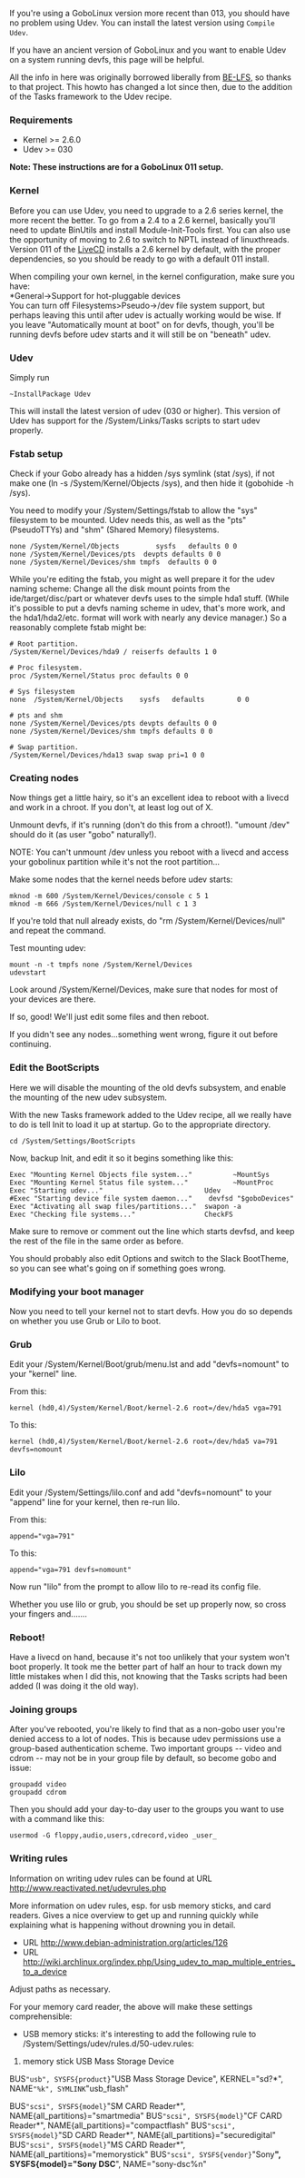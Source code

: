 If you're using a GoboLinux version more recent than 013, you should have no problem using Udev.  You can install the latest version using <code>Compile Udev</code>.

If you have an ancient version of GoboLinux and you want to enable Udev on a system running devfs, this page will be helpful.

All the info in here was originally borrowed liberally from [http://be-linux.org/ BE-LFS], so thanks to that project.  This howto has changed a lot since then, due to the addition of the Tasks framework to the Udev recipe.


=== Requirements ===

* Kernel >= 2.6.0
* Udev >= 030

'''Note: These instructions are for a GoboLinux 011 setup.'''

=== Kernel ===

Before you can use Udev, you need to upgrade to a 2.6 series kernel, the more recent the better.  To go from a 2.4 to a 2.6 kernel, basically you'll need to update BinUtils and install Module-Init-Tools first.  You can also use the opportunity of moving to 2.6 to switch to NPTL instead of linuxthreads.  Version 011 of the [[LiveCD]] installs a 2.6 kernel by default, with the proper dependencies, so you should be ready to go with a default 011 install.

When compiling your own kernel, in the kernel configuration, make sure you have:<br>
*General->Support for hot-pluggable devices<br>
You can turn off Filesystems>Pseudo->/dev file system support, but perhaps leaving this until after udev is actually working would be wise.  If you leave "Automatically mount at boot" on for devfs, though, you'll be running devfs before udev starts and it will still be on "beneath" udev.

=== Udev ===

Simply run
<pre>
~InstallPackage Udev
</pre>
This will install the latest version of udev (030 or higher).  This version of Udev has support for the /System/Links/Tasks scripts to start udev properly.


=== Fstab setup ===

Check if your Gobo already has a hidden /sys symlink (stat /sys), if not make one (ln -s /System/Kernel/Objects /sys), and then hide it (gobohide -h /sys).

You need to modify your /System/Settings/fstab to allow the "sys" filesystem to be mounted.  Udev needs this, as well as the "pts" (PseudoTTYs) and "shm" (Shared Memory) filesystems.

<pre>
none /System/Kernel/Objects         sysfs   defaults 0 0
none /System/Kernel/Devices/pts  devpts defaults 0 0
none /System/Kernel/Devices/shm tmpfs  defaults 0 0
</pre>


While you're editing the fstab, you might as well prepare it for the udev naming scheme:  Change all the disk mount points from the ide/target/disc/part or whatever devfs uses to the simple hda1 stuff.  (While it's possible to put a devfs naming scheme in udev, that's more work, and the hda1/hda2/etc. format will work with nearly any device manager.)   So a reasonably complete fstab might be:

<pre>
# Root partition.
/System/Kernel/Devices/hda9 / reiserfs defaults 1 0

# Proc filesystem.
proc /System/Kernel/Status proc defaults 0 0

# Sys filesystem
none  /System/Kernel/Objects    sysfs   defaults        0 0

# pts and shm
none /System/Kernel/Devices/pts devpts defaults 0 0
none /System/Kernel/Devices/shm tmpfs defaults 0 0

# Swap partition.
/System/Kernel/Devices/hda13 swap swap pri=1 0 0
</pre>

=== Creating nodes ===

Now things get a little hairy, so it's an excellent idea to reboot with a livecd and work in a chroot.  If you don't, at least log out of X.

Unmount devfs, if it's running (don't do this from a chroot!). "umount /dev" should do it (as user "gobo" naturally!).

NOTE: You can't unmount /dev unless you reboot with a livecd and access your gobolinux partition while it's not the root partition...

Make some nodes that the kernel needs before udev starts:
<pre>
mknod -m 600 /System/Kernel/Devices/console c 5 1
mknod -m 666 /System/Kernel/Devices/null c 1 3
</pre>
If you're told that null already exists, do "rm /System/Kernel/Devices/null" and repeat the command.

Test mounting udev:
<pre>
mount -n -t tmpfs none /System/Kernel/Devices
udevstart
</pre>

Look around /System/Kernel/Devices, make sure that nodes for most of your devices are there.

If so, good!  We'll just edit some files and then reboot.

If you didn't see any nodes...something went wrong, figure it out before continuing.


=== Edit the BootScripts ===

Here we will disable the mounting of the old devfs subsystem, and enable the mounting of the new udev subsystem.

With the new Tasks framework added to the Udev recipe, all we really have to do is tell Init to load it up at startup.  Go to the appropriate directory.

<pre>
cd /System/Settings/BootScripts
</pre>

Now, backup Init, and edit it so it begins something like this:

<pre>
Exec "Mounting Kernel Objects file system..."          ~MountSys
Exec "Mounting Kernel Status file system..."           ~MountProc
Exec "Starting udev..."                         Udev
#Exec "Starting device file system daemon..."    devfsd "$goboDevices"
Exec "Activating all swap files/partitions..."  swapon -a
Exec "Checking file systems..."                 CheckFS
</pre>

Make sure to remove or comment out the line which starts devfsd, and keep the rest of the file in the same order as before.

You should probably also edit Options and switch to the Slack BootTheme, so you can see what's going on if something goes wrong.



=== Modifying your boot manager ===

Now you need to tell your kernel not to start devfs.  How you do so depends on whether you use Grub or Lilo to boot.

=== Grub ===
Edit your /System/Kernel/Boot/grub/menu.lst and add "devfs=nomount" to your "kernel" line.

From this:
<pre>
kernel (hd0,4)/System/Kernel/Boot/kernel-2.6 root=/dev/hda5 vga=791
</pre>
To this:
<pre>
kernel (hd0,4)/System/Kernel/Boot/kernel-2.6 root=/dev/hda5 va=791 devfs=nomount
</pre>


=== Lilo ===
Edit your /System/Settings/lilo.conf and add "devfs=nomount" to your "append" line for your kernel, then re-run lilo.

From this:
<pre>
append="vga=791"
</pre>
To this:
<pre>
append="vga=791 devfs=nomount"
</pre>

Now run "lilo" from the prompt to allow lilo to re-read its config file.


Whether you use lilo or grub, you should be set up properly now, so cross your fingers and.......

=== Reboot! ===

Have a livecd on hand, because it's not too unlikely that your system won't boot properly.  It took me the better part of half an hour to track down my little mistakes when I did this, not knowing that the Tasks scripts had been added (I was doing it the old way).


=== Joining groups ===

After you've rebooted, you're likely to find that as a non-gobo user you're denied access to a lot of nodes.  This is because udev permissions use a group-based authentication scheme.  Two important groups -- video and cdrom -- may not be in your group file by default, so become gobo and issue:
<pre>
groupadd video
groupadd cdrom
</pre>
Then you should add your day-to-day user to the groups you want to use with a command like this:
<pre>
usermod -G floppy,audio,users,cdrecord,video _user_
</pre>

=== Writing rules ===

Information on writing udev rules can be found at URL http://www.reactivated.net/udevrules.php 

More information on udev rules, esp. for usb memory sticks, and card readers.  Gives a nice overview to get up and running quickly while explaining what is happening without drowning you in detail.

* URL http://www.debian-administration.org/articles/126 
* URL http://wiki.archlinux.org/index.php/Using_udev_to_map_multiple_entries_to_a_device 

Adjust paths as necessary.

For your memory card reader, the above will make these settings comprehensible:
* USB memory sticks: it's interesting to add the following rule to /System/Settings/udev/rules.d/50-udev.rules:

#memory stick USB Mass Storage Device
BUS<code>"usb", SYSFS{product}</code>"USB Mass Storage Device", KERNEL="sd?*",
NAME<code>"%k", SYMLINK</code>"usb_flash"

BUS<code>"scsi", SYSFS{model}</code>"SM CARD Reader*", NAME{all_partitions}="smartmedia"
BUS<code>"scsi", SYSFS{model}</code>"CF CARD Reader*", NAME{all_partitions}="compactflash"
BUS<code>"scsi", SYSFS{model}</code>"SD CARD Reader*", NAME{all_partitions}="securedigital"
BUS<code>"scsi", SYSFS{model}</code>"MS CARD Reader*", NAME{all_partitions}="memorystick"
BUS<code>"scsi", SYSFS{vendor}</code>"Sony'''", SYSFS{model}="Sony DSC'''", NAME="sony-dsc%n"

{{Archival|2009|April|4|Kundor}}